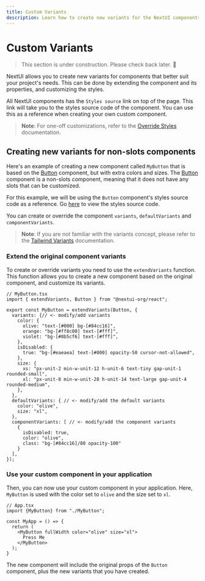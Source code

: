 ```yaml
---
title: Custom Variants
description: Learn how to create new variants for the NextUI components.
---
```


# Custom Variants


<Blockquote color="warning">
  This section is under construction. Please check back later. 🚧
</Blockquote>


NextUI allows you to create new variants for components that better suit your project's needs.
This can be done by extending the component and its properties, and customizing the styles.

All NextUI components has the `Styles source` link on top of the page. This link will take you to
the styles source code of the component. You can use this as a reference when creating your own
custom component.

> **Note**: For one-off customizations, refer to the [Override Styles](/docs/customization/override-styles) documentation.

## Creating new variants for non-slots components

Here's an example of creating a new component called `MyButton` that is based
on the [Button](/docs/components/button) component, but with extra colors and sizes. The 
[Button](/docs/components/button) component is a non-slots component, meaning that it does not
have any slots that can be customized.

For this example, we will be using the `Button` component's styles source code as a
reference. Go [here](https://github.com/nextui-org/nextui/blob/feat/v2/packages/core/theme/src/components/button.ts) to view the styles source code.

You can create or override the component `variants`, `defaultVariants` and `componentVariants`.

> **Note**: If you are not familiar with the variants concept, please refer to the [Tailwind Variants](https://www.tailwind-variants.org/docs/variants) documentation.

<Steps>

### Extend the original component variants

To create or override variants you need to use the `extendVariants` function. This function
allows you to create a new component based on the original component, and customize its variants.

```tsx
// MyButton.tsx
import { extendVariants, Button } from "@nextui-org/react";

export const MyButton = extendVariants(Button, {
  variants: {// <- modify/add variants
    color: { 
      olive: "text-[#000] bg-[#84cc16]",
      orange: "bg-[#ff8c00] text-[#fff]",
      violet: "bg-[#8b5cf6] text-[#fff]",
    },
    isDisabled: {
      true: "bg-[#eaeaea] text-[#000] opacity-50 cursor-not-allowed",
    },
    size: { 
      xs: "px-unit-2 min-w-unit-12 h-unit-6 text-tiny gap-unit-1 rounded-small",
      xl: "px-unit-8 min-w-unit-28 h-unit-14 text-large gap-unit-4 rounded-medium",
    },
  },
  defaultVariants: { // <- modify/add the default variants
    color: "olive",
    size: "xl",
  },
  componentVariants: [ // <- modify/add the component variants
    {
      isDisabled: true,
      color: "olive",
      class: "bg-[#84cc16]/80 opacity-100"
    }
  ],
});
```

### Use your custom component in your application

Then, you can now use your custom component in your application. Here, `MyButton` is 
used with the color set to `olive` and the size set to `xl`.


```tsx
// App.tsx
import {MyButton} from "./MyButton";

const MyApp = () => {
  return (
    <MyButton fullWidth color="olive" size="xl">
      Press Me
    </MyButton>  
  );
}
``` 

The new component will include the original props of the `Button` component, plus the new
variants that you have created.



<CodeDemo
  title="Custom Variants for non-slots components"
  showEditor={false}
  files={customVariantsNoSlots}
/>

</Steps>
